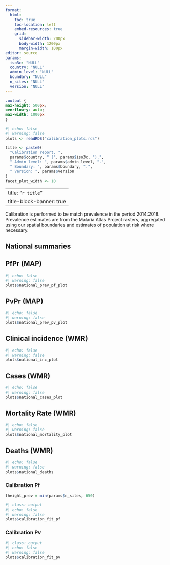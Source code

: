 ```yaml
---
format: 
  html:
    toc: true
    toc-location: left
    embed-resources: true
    grid:
      sidebar-width: 200px
      body-width: 1200px
      margin-width: 100px
editor: source
params:
  iso3c: "NULL"
  country: "NULL"
  admin_level: "NULL"
  boundary: "NULL"
  n_sites: "NULL"
  version: "NULL"
---
```


```css
.output {
max-height: 500px;
overflow-y: auto;
max-width: 1000px
}
```

```r
#| echo: false
#| warning: false
plots <- readRDS("calibration_plots.rds")

title <- paste0(
  "Calibration report. ",
  params$country, " (", params$iso3c, ").",
  " Admin level: ", params$admin_level, ".",
  " Boundary: ", params$boundary, ".",
  " Version: ", params$version
)
facet_plot_width <- 10
```

---
title: "`r title`"
title-block-banner: true
---

Calibration is performed to be match prevalence in the period 2014:2018.
Prevalence estimates are from the Malaria Atlas Project rasters, aggregated using
our spatial boundaries and estimates of population at risk where necessary.


## National summaries

::: panel-tabset

## PfPr (MAP)

```r
#| echo: false
#| warning: false
plots$national_prev_pf_plot
```

## PvPr (MAP)

```r
#| echo: false
#| warning: false
plots$national_prev_pv_plot
```

## Clinical incidence (WMR)

```r
#| echo: false
#| warning: false
plots$national_inc_plot
```

## Cases (WMR)

```r
#| echo: false
#| warning: false
plots$national_cases_plot
```

## Mortality Rate (WMR)

```r
#| echo: false
#| warning: false
plots$national_mortality_plot
```

## Deaths (WMR)

```r
#| echo: false
#| warning: false
plots$national_deaths
```
:::


### Calibration Pf

```r
fheight_prev = min(params$n_sites, 650)
```

```r
#| class: output
#| echo: false
#| warning: false
plots$calibration_fit_pf
```

### Calibration Pv

```r
#| class: output
#| echo: false
#| warning: false
plots$calibration_fit_pv
```

